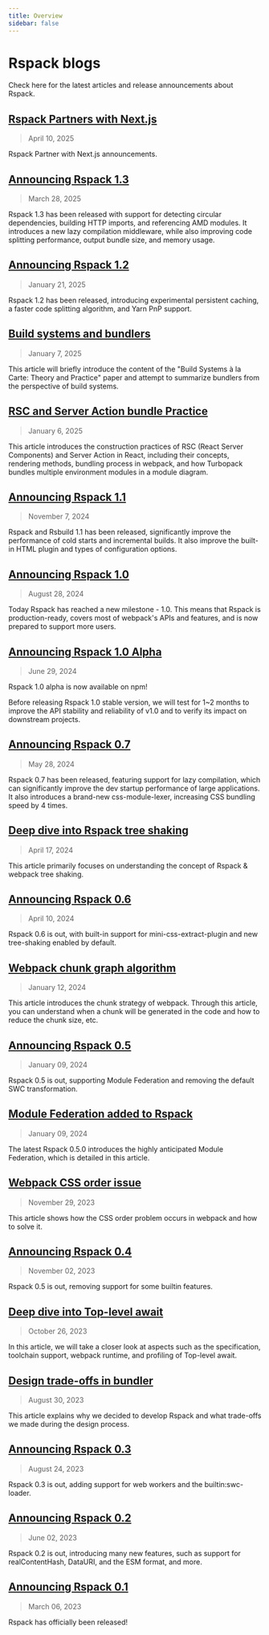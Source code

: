```yaml
---
title: Overview
sidebar: false
---
```


# Rspack blogs

Check here for the latest articles and release announcements about Rspack.

## [Rspack Partners with Next.js](/blog/rspack-next-partner)

> April 10, 2025

Rspack Partner with Next.js announcements.

## [Announcing Rspack 1.3](/blog/announcing-1-3)

> March 28, 2025

Rspack 1.3 has been released with support for detecting circular dependencies, building HTTP imports, and referencing AMD modules. It introduces a new lazy compilation middleware, while also improving code splitting performance, output bundle size, and memory usage.

## [Announcing Rspack 1.2](/blog/announcing-1-2)

> January 21, 2025

Rspack 1.2 has been released, introducing experimental persistent caching, a faster code splitting algorithm, and Yarn PnP support.

## [Build systems and bundlers](https://github.com/orgs/web-infra-dev/discussions/24)

> January 7, 2025

This article will briefly introduce the content of the "Build Systems à la Carte: Theory and Practice" paper and attempt to summarize bundlers from the perspective of build systems.

## [RSC and Server Action bundle Practice](https://github.com/orgs/web-infra-dev/discussions/23)

> January 6, 2025

This article introduces the construction practices of RSC (React Server Components) and Server Action in React, including their concepts, rendering methods, bundling process in webpack, and how Turbopack bundles multiple environment modules in a module diagram.

## [Announcing Rspack 1.1](/blog/announcing-1-1)

> November 7, 2024

Rspack and Rsbuild 1.1 has been released, significantly improve the performance of cold starts and incremental builds. It also improve the built-in HTML plugin and types of configuration options.

## [Announcing Rspack 1.0](/blog/announcing-1-0)

> August 28, 2024

Today Rspack has reached a new milestone - 1.0. This means that Rspack is production-ready, covers most of webpack's APIs and features, and is now prepared to support more users.

## [Announcing Rspack 1.0 Alpha](/blog/announcing-1-0-alpha)

> June 29, 2024

Rspack 1.0 alpha is now available on npm!

Before releasing Rspack 1.0 stable version, we will test for 1~2 months to improve the API stability and reliability of v1.0 and to verify its impact on downstream projects.

## [Announcing Rspack 0.7](/blog/announcing-0-7)

> May 28, 2024

Rspack 0.7 has been released, featuring support for lazy compilation, which can significantly improve the dev startup performance of large applications. It also introduces a brand-new css-module-lexer, increasing CSS bundling speed by 4 times.

## [Deep dive into Rspack tree shaking](https://github.com/orgs/web-infra-dev/discussions/17)

> April 17, 2024

This article primarily focuses on understanding the concept of Rspack & webpack tree shaking.

## [Announcing Rspack 0.6](/blog/announcing-0-6)

> April 10, 2024

Rspack 0.6 is out, with built-in support for mini-css-extract-plugin and new tree-shaking enabled by default.

## [Webpack chunk graph algorithm](https://github.com/orgs/web-infra-dev/discussions/15)

> January 12, 2024

This article introduces the chunk strategy of webpack. Through this article, you can understand when a chunk will be generated in the code and how to reduce the chunk size, etc.

## [Announcing Rspack 0.5](/blog/announcing-0-5)

> January 09, 2024

Rspack 0.5 is out, supporting Module Federation and removing the default SWC transformation.

## [Module Federation added to Rspack](/blog/module-federation-added-to-rspack)

> January 09, 2024

The latest Rspack 0.5.0 introduces the highly anticipated Module Federation, which is detailed in this article.

## [Webpack CSS order issue](https://github.com/orgs/web-infra-dev/discussions/12)

> November 29, 2023

This article shows how the CSS order problem occurs in webpack and how to solve it.

## [Announcing Rspack 0.4](/blog/announcing-0-4)

> November 02, 2023

Rspack 0.5 is out, removing support for some builtin features.

## [Deep dive into Top-level await](https://github.com/orgs/web-infra-dev/discussions/9)

> October 26, 2023

In this article, we will take a closer look at aspects such as the specification, toolchain support, webpack runtime, and profiling of Top-level await.

## [Design trade-offs in bundler](https://github.com/orgs/web-infra-dev/discussions/1)

> August 30, 2023

This article explains why we decided to develop Rspack and what trade-offs we made during the design process.

## [Announcing Rspack 0.3](/blog/announcing-0-3)

> August 24, 2023

Rspack 0.3 is out, adding support for web workers and the builtin:swc-loader.

## [Announcing Rspack 0.2](/blog/announcing-0-2)

> June 02, 2023

Rspack 0.2 is out, introducing many new features, such as support for realContentHash, DataURI, and the ESM format, and more.

## [Announcing Rspack 0.1](/blog/announcing-0-1)

> March 06, 2023

Rspack has officially been released!

